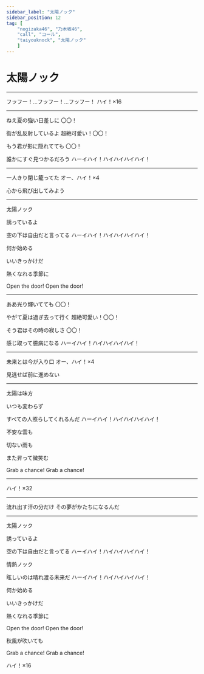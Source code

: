 ```yaml
---
sidebar_label: "太陽ノック"
sidebar_position: 12
tag: [
    "nogizaka46", "乃木坂46",
    "call", "コール",
    "taiyouknock", "太陽ノック"
    ]
---
```


# 太陽ノック

---

<CallHighlight>フッフー！…フッフー！…フッフー！</CallHighlight>
<CallHighlight>ハイ！×16</CallHighlight>

---

ねえ夏の強い日差しに  <CallHighlight>〇〇！</CallHighlight>

街が乱反射しているよ  <CallHighlight>超絶可愛い！〇〇！</CallHighlight>

もう君が影に隠れてても  <CallHighlight>〇〇！</CallHighlight>

誰かにすぐ見つかるだろう  <CallHighlight>ハーイハイ！ハイハイハイハイ！</CallHighlight>

---

一人きり閉じ籠ってた  <CallHighlight>オー、ハイ！×4</CallHighlight>

心から飛び出してみよう

---

太陽ノック

誘っているよ

空の下は自由だと言ってる  <CallHighlight>ハーイハイ！ハイハイハイハイ！</CallHighlight>

何か始める

いいきっかけだ

熱くなれる季節に

Open the door!  <CallHighlight>Open the door!</CallHighlight>

---
 

ああ光り輝いてても  <CallHighlight>〇〇！</CallHighlight>

やがて夏は過ぎ去って行く  <CallHighlight>超絶可愛い！〇〇！</CallHighlight>

そう君はその時の寂しさ  <CallHighlight>〇〇！</CallHighlight>

感じ取って臆病になる  <CallHighlight>ハーイハイ！ハイハイハイハイ！</CallHighlight>

---

未来とは今が入り口  <CallHighlight>オー、ハイ！×4</CallHighlight>

見逃せば前に進めない

---

太陽は味方

いつも変わらず

すべての人照らしてくれるんだ  <CallHighlight>ハーイハイ！ハイハイハイハイ！</CallHighlight>

不安な雲も

切ない雨も

また昇って微笑む

Grab a chance!  <CallHighlight>Grab a chance!</CallHighlight>

--- 

<CallHighlight>ハイ！×32</CallHighlight>

---

流れ出す汗の分だけ
その夢がかたちになるんだ

---


太陽ノック

誘っているよ

空の下は自由だと言ってる  <CallHighlight>ハーイハイ！ハイハイハイハイ！</CallHighlight>

情熱ノック

眩しいのは晴れ渡る未来だ  <CallHighlight>ハーイハイ！ハイハイハイハイ！</CallHighlight>

何か始める

いいきっかけだ

熱くなれる季節に

Open the door!  <CallHighlight>Open the door!</CallHighlight>

秋風が吹いても

Grab a chance!  <CallHighlight>Grab a chance!</CallHighlight>

<CallHighlight>ハイ！×16</CallHighlight>